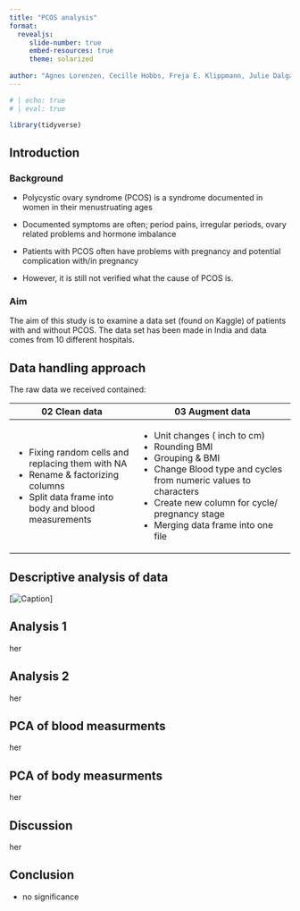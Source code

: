 ```yaml
---
title: "PCOS analysis"
format:
  revealjs:
     slide-number: true
     embed-resources: true
     theme: solarized
      
author: "Agnes Lorenzen, Cecille Hobbs, Freja E. Klippmann, Julie Dalgaard Petersen & Mille Rask Sander"
---
```


```r
# | echo: true 
# | eval: true  

library(tidyverse)
```

## Introduction

### Background

-   Polycystic ovary syndrome (PCOS) is a syndrome documented in women in their menustruating ages

-   Documented symptoms are often; period pains, irregular periods, ovary related problems and hormone imbalance

-   Patients with PCOS often have problems with pregnancy and potential complication with/in pregnancy

-   However, it is still not verified what the cause of PCOS is.

### Aim

The aim of this study is to examine a data set (found on Kaggle) of patients with and without PCOS. The data set has been made in India and data comes from 10 different hospitals.

## Data handling approach

The raw data we received contained:

+-------------------------------------------------------+--------------------------------------------------------------------+
| 02 Clean data                                         | 03 Augment data                                                    |
+=======================================================+====================================================================+
| -   Fixing random cells and replacing them with NA    | -   Unit changes ( inch to cm)                                     |
| -   Rename & factorizing columns                      | -   Rounding BMI                                                   |
| -   Split data frame into body and blood measurements | -   Grouping & BMI                                                 |
|                                                       | -   Change Blood type and cycles from numeric values to characters |
|                                                       | -   Create new column for cycle/ pregnancy stage                   |
|                                                       | -   Merging data frame into one file                               |
+-------------------------------------------------------+--------------------------------------------------------------------+

## Descriptive analysis of data

\[![Caption](../results/04_age_hist.png)\]

## Analysis 1

her

## Analysis 2

her

## PCA of blood measurments

her

## PCA of body measurments

her

## Discussion

her

## Conclusion

-   no significance
